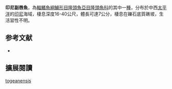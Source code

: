 {{Speciesbox
| image = 
| image_width = 250px
| status = LC
| status_system = IUCN3.1
| genus = Paracheilinus
| species = togeanensis
| authority = Kuiter & Allen, 1999
| synonyms = 
}}

'''印尼副唇魚'''，為[[輻鰭魚綱|輻鰭魚綱]][[鱸形目|鱸形目]][[隆頭魚亞目|隆頭魚亞目]][[隆頭魚科|隆頭魚科]]的其中一[[種|種]]，分布於中西[[太平洋|太平洋]]的[[印尼|印尼]]海域，棲息深度16-40公尺，體長可達7公分，棲息在礫石底質礁坡，生活習性不明。

==参考文献==
*{{FishBase_species|genus=Paracheilinus|species=togeanensis|year=2013|month=8}}
== 擴展閱讀 ==
{{refbegin}}
{{wikispecies-inline|Paracheilinus togeanensis|印尼副唇魚}}
{{refend}}
{{Taxonbar|from=Q3012523}}

[[Category:副唇魚屬|togeanensis]]


{{鱸形目小作品}}